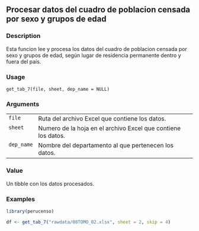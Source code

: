 ## Procesar datos del cuadro de poblacion censada por sexo y grupos de edad {.unnumbered}


### Description

Esta funcion lee y procesa los datos del cuadro de poblacion censada por sexo y grupos de edad,
según lugar de residencia permanente dentro y fuera del país.



### Usage

<pre><code class='language-R'>get_tab_7(file, sheet, dep_name = NULL)
</code></pre>


### Arguments

<table>
<tr><td style = "white-space: nowrap; font-family: monospace; vertical-align: top"><code id="get_tab_7_:_file">file</code></td>
<td>
Ruta del archivo Excel que contiene los datos.
</td></tr>
<tr><td style = "white-space: nowrap; font-family: monospace; vertical-align: top"><code id="get_tab_7_:_sheet">sheet</code></td>
<td>
Numero de la hoja en el archivo Excel que contiene los datos.
</td></tr>
<tr><td style = "white-space: nowrap; font-family: monospace; vertical-align: top"><code id="get_tab_7_:_dep_name">dep_name</code></td>
<td>
Nombre del departamento al que pertenecen los datos.
</td></tr>
</table>


### Value

Un tibble con los datos procesados.



### Examples
```r
library(perucenso)

df <- get_tab_7("rawdata/08TOMO_02.xlsx", sheet = 2, skip = 4)


```
